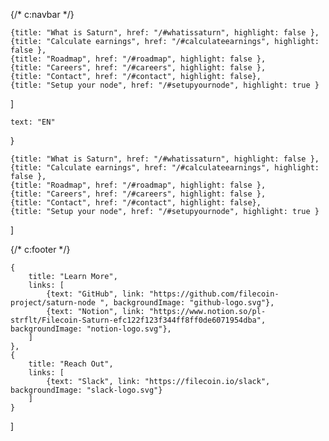 {/* c:navbar */}

    {title: "What is Saturn", href: "/#whatissaturn", highlight: false },
    {title: "Calculate earnings", href: "/#calculateearnings", highlight: false },
    {title: "Roadmap", href: "/#roadmap", highlight: false },
    {title: "Careers", href: "/#careers", highlight: false },
    {title: "Contact", href: "/#contact", highlight: false},
    {title: "Setup your node", href: "/#setupyournode", highlight: true }

]

    text: "EN"
}

    {title: "What is Saturn", href: "/#whatissaturn", highlight: false },
    {title: "Calculate earnings", href: "/#calculateearnings", highlight: false },
    {title: "Roadmap", href: "/#roadmap", highlight: false },
    {title: "Careers", href: "/#careers", highlight: false },
    {title: "Contact", href: "/#contact", highlight: false},
    {title: "Setup your node", href: "/#setupyournode", highlight: true }

]

{/* c:footer */}

    {
        title: "Learn More",
        links: [
            {text: "GitHub", link: "https://github.com/filecoin-project/saturn-node ", backgroundImage: "github-logo.svg"},
            {text: "Notion", link: "https://www.notion.so/pl-strflt/Filecoin-Saturn-efc122f123f344ff8ff0de6071954dba", backgroundImage: "notion-logo.svg"},
        ]
    },
    {
        title: "Reach Out",
        links: [
            {text: "Slack", link: "https://filecoin.io/slack", backgroundImage: "slack-logo.svg"}
        ]
    }
]
